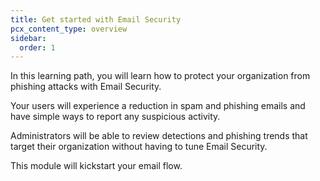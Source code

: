 ```yaml
---
title: Get started with Email Security
pcx_content_type: overview
sidebar:
  order: 1
---
```


In this learning path, you will learn how to protect your organization from phishing attacks with Email Security. 

Your users will experience a reduction in spam and phishing emails and have simple ways to report any suspicious activity. 

Administrators will be able to review detections and phishing trends that target their organization without having to tune Email Security. 

This module will kickstart your email flow.